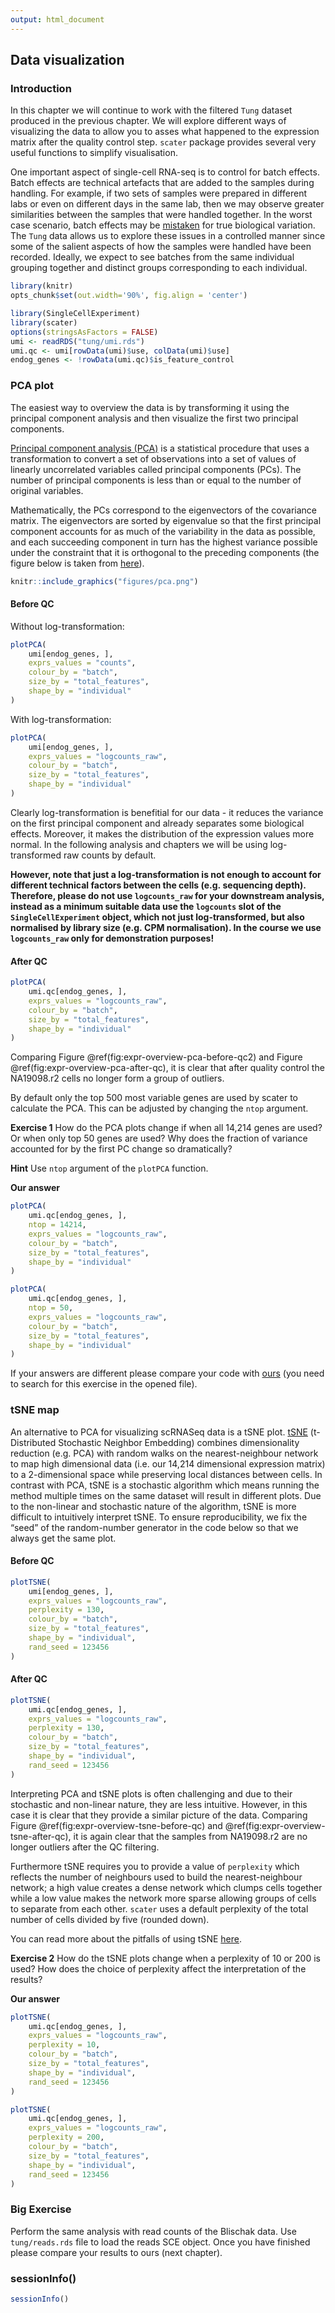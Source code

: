```yaml
---
output: html_document
---
```


## Data visualization

### Introduction

In this chapter we will continue to work with the filtered `Tung` dataset produced in the previous chapter. We will explore different ways of visualizing the data to allow you to asses what happened to the expression matrix after the quality control step. `scater` package provides several very useful functions to simplify visualisation. 

One important aspect of single-cell RNA-seq is to control for batch effects. Batch effects are technical artefacts that are added to the samples during handling. For example, if two sets of samples were prepared in different labs or even on different days in the same lab, then we may observe greater similarities between the samples that were handled together. In the worst case scenario, batch effects may be [mistaken](http://f1000research.com/articles/4-121/v1) for true biological variation. The `Tung` data allows us to explore these issues in a controlled manner since some of the salient aspects of how the samples were handled have been recorded. Ideally, we expect to see batches from the same individual grouping together and distinct groups corresponding to each individual. 

```r
library(knitr)
opts_chunk$set(out.width='90%', fig.align = 'center')
```

```r
library(SingleCellExperiment)
library(scater)
options(stringsAsFactors = FALSE)
umi <- readRDS("tung/umi.rds")
umi.qc <- umi[rowData(umi)$use, colData(umi)$use]
endog_genes <- !rowData(umi.qc)$is_feature_control
```

### PCA plot {#visual-pca}

The easiest way to overview the data is by transforming it using the principal component analysis and then visualize the first two principal components.

[Principal component analysis (PCA)](https://en.wikipedia.org/wiki/Principal_component_analysis) is a statistical procedure that uses a transformation to convert a set of observations into a set of values of linearly uncorrelated variables called principal components (PCs). The number of principal components is less than or equal to the number of original variables.

Mathematically, the PCs correspond to the eigenvectors of the covariance matrix. The eigenvectors are sorted by eigenvalue so that the first principal component accounts for as much of the variability in the data as possible, and each succeeding component in turn has the highest variance possible under the constraint that it is orthogonal to the preceding components (the figure below is taken from [here](http://www.nlpca.org/pca_principal_component_analysis.html)).

```r
knitr::include_graphics("figures/pca.png")
```

#### Before QC

Without log-transformation:
```r
plotPCA(
    umi[endog_genes, ],
    exprs_values = "counts",
    colour_by = "batch",
    size_by = "total_features",
    shape_by = "individual"
)
```

With log-transformation:
```r
plotPCA(
    umi[endog_genes, ],
    exprs_values = "logcounts_raw",
    colour_by = "batch",
    size_by = "total_features",
    shape_by = "individual"
)
```

Clearly log-transformation is benefitial for our data - it reduces the variance on the first principal component and already separates some biological effects. Moreover, it makes the distribution of the expression values more normal. In the following analysis and chapters we will be using log-transformed raw counts by default.

__However, note that just a log-transformation is not enough to account for different technical factors between the cells (e.g. sequencing depth). Therefore, please do not use `logcounts_raw` for your downstream analysis, instead as a minimum suitable data use the `logcounts` slot of the `SingleCellExperiment` object, which not just log-transformed, but also normalised by library size (e.g. CPM normalisation). In the course we use `logcounts_raw` only for demonstration purposes!__

#### After QC

```r
plotPCA(
    umi.qc[endog_genes, ],
    exprs_values = "logcounts_raw",
    colour_by = "batch",
    size_by = "total_features",
    shape_by = "individual"
)
```

Comparing Figure \@ref(fig:expr-overview-pca-before-qc2) and Figure \@ref(fig:expr-overview-pca-after-qc), it is clear that after quality control the NA19098.r2 cells no longer form a group of outliers.

By default only the top 500 most variable genes are used by scater to calculate the PCA. This can be adjusted by changing the `ntop` argument. 

__Exercise 1__
How do the PCA plots change if when all 14,214 genes are used? Or when only top 50 genes are used? Why does the fraction of variance accounted for by the first PC change so dramatically?

__Hint__ Use `ntop` argument of the `plotPCA` function.

__Our answer__

```r
plotPCA(
    umi.qc[endog_genes, ],
    ntop = 14214,
    exprs_values = "logcounts_raw",
    colour_by = "batch",
    size_by = "total_features",
    shape_by = "individual"
)
```

```r
plotPCA(
    umi.qc[endog_genes, ],
    ntop = 50,
    exprs_values = "logcounts_raw",
    colour_by = "batch",
    size_by = "total_features",
    shape_by = "individual"
)
```

If your answers are different please compare your code with [ours](https://github.com/hemberg-lab/scRNA.seq.course/blob/master/07-exprs-overview.Rmd) (you need to search for this exercise in the opened file).

### tSNE map {#visual-tsne}

An alternative to PCA for visualizing scRNASeq data is a tSNE plot. [tSNE](https://lvdmaaten.github.io/tsne/) (t-Distributed Stochastic Neighbor Embedding) combines dimensionality reduction (e.g. PCA) with random walks on the nearest-neighbour network to map high dimensional data (i.e. our 14,214 dimensional expression matrix) to a 2-dimensional space while preserving local distances between cells. In contrast with PCA, tSNE is a stochastic algorithm which means running the method multiple times on the same dataset will result in different plots. Due to the non-linear and stochastic nature of the algorithm, tSNE is more difficult to intuitively interpret tSNE. To ensure reproducibility, we fix the "seed" of the random-number generator in the code below so that we always get the same plot. 


#### Before QC

```r
plotTSNE(
    umi[endog_genes, ],
    exprs_values = "logcounts_raw",
    perplexity = 130,
    colour_by = "batch",
    size_by = "total_features",
    shape_by = "individual",
    rand_seed = 123456
)
```

#### After QC

```r
plotTSNE(
    umi.qc[endog_genes, ],
    exprs_values = "logcounts_raw",
    perplexity = 130,
    colour_by = "batch",
    size_by = "total_features",
    shape_by = "individual",
    rand_seed = 123456
)
```

Interpreting PCA and tSNE plots is often challenging and due to their stochastic and non-linear nature, they are less intuitive. However, in this case it is clear that they provide a similar picture of the data. Comparing Figure \@ref(fig:expr-overview-tsne-before-qc) and \@ref(fig:expr-overview-tsne-after-qc), it is again clear that the samples from NA19098.r2 are no longer outliers after the QC filtering.

Furthermore tSNE requires you to provide a value of `perplexity` which reflects the number of neighbours used to build the nearest-neighbour network; a high value creates a dense network which clumps cells together while a low value makes the network more sparse allowing groups of cells to separate from each other. `scater` uses a default perplexity of the total number of cells divided by five (rounded down).

You can read more about the pitfalls of using tSNE [here](http://distill.pub/2016/misread-tsne/).

__Exercise 2__
How do the tSNE plots change when a perplexity of 10 or 200 is used? How does the choice of perplexity affect the interpretation of the results?

__Our answer__

```r
plotTSNE(
    umi.qc[endog_genes, ],
    exprs_values = "logcounts_raw",
    perplexity = 10,
    colour_by = "batch",
    size_by = "total_features",
    shape_by = "individual",
    rand_seed = 123456
)
```

```r
plotTSNE(
    umi.qc[endog_genes, ],
    exprs_values = "logcounts_raw",
    perplexity = 200,
    colour_by = "batch",
    size_by = "total_features",
    shape_by = "individual",
    rand_seed = 123456
)
```

### Big Exercise

Perform the same analysis with read counts of the Blischak data. Use `tung/reads.rds` file to load the reads SCE object. Once you have finished please compare your results to ours (next chapter).

### sessionInfo()

```r
sessionInfo()
```
